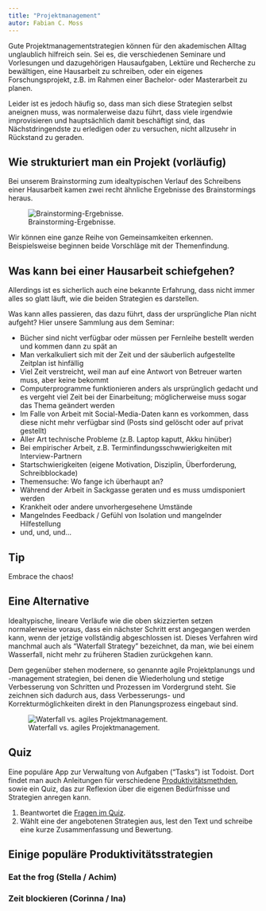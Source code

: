 ```yaml
---
title: "Projektmanagement"
autor: Fabian C. Moss
---
```


Gute Projektmanagementstrategien können für den akademischen Alltag unglaublich hilfreich sein.
Sei es, die verschiedenen Seminare und Vorlesungen und dazugehörigen Hausaufgaben, Lektüre und Recherche zu 
bewältigen, eine Hausarbeit zu schreiben, oder ein eigenes Forschungsprojekt, z.B. im Rahmen einer 
Bachelor- oder Masterarbeit zu planen. 

Leider ist es jedoch häufig so, dass man sich diese Strategien selbst aneignen muss,
was normalerweise dazu führt, dass viele irgendwie improvisieren und hauptsächlich damit 
beschäftigt sind, das Nächstdringendste zu erledigen oder zu versuchen, nicht allzusehr in Rückstand zu geraden.

## Wie strukturiert man ein Projekt (vorläufig)

Bei unserem Brainstorming zum idealtypischen Verlauf des Schreibens einer Hausarbeit
kamen zwei recht ähnliche Ergebnisse des Brainstormings heraus.

![Brainstorming-Ergebnisse.](img/struktur_hausarbeit.jpg)

Wir können eine ganze Reihe von Gemeinsamkeiten erkennen.
Beispielsweise beginnen beide Vorschläge mit der Themenfindung.

## Was kann bei einer Hausarbeit schiefgehen?

Allerdings ist es sicherlich auch eine bekannte Erfahrung,
dass nicht immer alles so glatt läuft, wie die beiden Strategien es darstellen.

Was kann alles passieren, das dazu führt, dass der ursprüngliche Plan nicht aufgeht?
Hier unsere Sammlung aus dem Seminar:

- Bücher sind nicht verfügbar oder müssen per Fernleihe bestellt werden und kommen dann zu spät an
- Man verkalkuliert sich mit der Zeit und der säuberlich aufgestellte Zeitplan ist hinfällig
- Viel Zeit verstreicht, weil man auf eine Antwort von Betreuer warten muss, aber keine bekommt
- Computerprogramme funktionieren anders als ursprünglich gedacht und es vergeht viel Zeit bei der Einarbeitung;
    möglicherweise muss sogar das Thema geändert werden
- Im Falle von Arbeit mit Social-Media-Daten kann es vorkommen, dass diese nicht mehr verfügbar sind 
    (Posts sind gelöscht oder auf privat gestellt)
- Aller Art technische Probleme (z.B. Laptop kaputt, Akku hinüber)
- Bei empirischer Arbeit, z.B. Terminfindungsschwwierigkeiten mit Interview-Partnern
- Startschwierigkeiten (eigene Motivation, Disziplin, Überforderung, Schreibblockade) 
- Themensuche: Wo fange ich überhaupt an? 
- Während der Arbeit in Sackgasse geraten und es muss umdisponiert werden
- Krankheit oder andere unvorhergesehene Umstände
- Mangelndes Feedback / Gefühl von Isolation und mangelnder Hilfestellung
- und, und, und...

:::{.callout-important}
## Tip
Embrace the chaos!
:::

## Eine Alternative 

Idealtypische, lineare Verläufe wie die oben skizzierten setzen normalerweise voraus, dass ein nächster Schritt erst angegangen werden kann,
wenn der jetzige vollständig abgeschlossen ist. Dieses Verfahren wird manchmal auch als "Waterfall Strategy"
bezeichnet, da man, wie bei einem Wasserfall, nicht mehr zu früheren Stadien zurückgehen kann.

Dem gegenüber stehen modernere, so genannte agile Projektplanungs und -management strategien, bei denen 
die Wiederholung und stetige Verbesserung von Schritten und Prozessen im Vordergrund steht. 
Sie zeichnen sich dadurch aus, dass Verbesserungs- und Korrekturmöglichkeiten direkt in den Planungsprozess eingebaut sind.

![Waterfall vs. agiles Projektmanagement.](img/waterfall_agile.png)

:::{.callout-note}
## Quiz 
Eine populäre App zur Verwaltung von Aufgaben ("Tasks") ist Todoist.
Dort findet man auch Anleitungen für verschiedene [Produktivitätsmethden](#einige-populäre-produktivitätsstrategien),
sowie ein Quiz, das zur Reflexion über die eigenen Bedürfnisse und Strategien anregen kann.

1. Beantwortet die [Fragen im Quiz](https://todoist.com/de/productivity-methods).
2. Wählt eine der angebotenen Strategien aus, lest den Text und schreibe eine kurze Zusammenfassung und Bewertung.
:::

## Einige populäre Produktivitätsstrategien

### Eat the frog (Stella / Achim)

### Zeit blockieren (Corinna / Ina)




